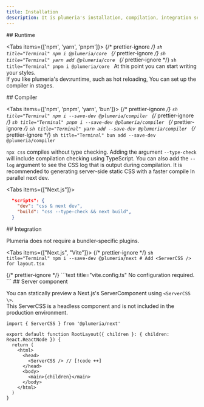 ```yaml
---
title: Installation
description: It is plumeria's installation, compilation, integration setup
---
```



<Steps>
<Step>
## Runtime

<Tabs items={['npm', 'yarn', 'pnpm']}>
  {/* prettier-ignore */}
  <Tab>
    ```sh title="Terminal"
    npm i @plumeria/core
    ```
  </Tab>
  {/* prettier-ignore */}
  <Tab>
    ```sh title="Terminal"
    yarn add @plumeria/core
    ```
  </Tab>
  {/* prettier-ignore */}
  <Tab>
    ```sh title="Terminal"
    pnpm i @plumeria/core
    ```
  </Tab>
</Tabs>
At this point you can start writing your styles.  
If you like plumeria's dev:runtime, such as hot reloading, You can set up the compiler in stages.

</Step>
<Step>
## Compiler

<Tabs items={['npm', 'pnpm', 'yarn', 'bun']}>
  {/* prettier-ignore */}
  <Tab>
    ```sh title="Terminal"
    npm i --save-dev @plumeria/compiler
    ```
  </Tab>
  {/* prettier-ignore */}
  <Tab>
    ```sh title="Terminal"
    pnpm i --save-dev @plumeria/compiler
    ```
  </Tab>
  {/* prettier-ignore */}
  <Tab>
    ```sh title="Terminal"
    yarn add --save-dev @plumeria/compiler
    ```
  </Tab>
  {/* prettier-ignore */}
  <Tab>
    ```sh title="Terminal"
    bun add --save-dev @plumeria/compiler
    ```
  </Tab>
</Tabs>

`npx css` compiles without type checking. Adding the argument
`--type-check`
will include compilation checking using TypeScript. You can also add the
`--log`
argument to see the CSS log that is output during compilation. It is recommended to generating server-side static CSS with
a faster compile In parallel next dev.

<Tabs items={["Next.js"]}>
<Tab>
```json title="package.json"
  "scripts": {
    "dev": "css & next dev",
    "build": "css --type-check && next build",
  }
```
</Tab>
</Tabs>

</Step>
<Step>
## Integration

Plumeria does not require a bundler-specific plugins.

<Tabs items={["Next.js", "Vite"]}>
  {/* prettier-ignore */}
  <Tab>
    ```sh title="Terminal"
    npm i --save-dev @plumeria/next
    # Add <ServerCSS /> for layout.tsx
    ```

  </Tab>
  {/* prettier-ignore */}
  <Tab>
    ```text title="vite.config.ts"
    No configuration required.
    ```
  </Tab>
</Tabs>
</Step>
<Step>
## Server component

You can statically preview a Next.js's ServerComponent using `<ServerCSS \>`.  
This ServerCSS is a headless component and is not included in the production environment.



```tsx title="layout.tsx"
import { ServerCSS } from '@plumeria/next'

export default function RootLayout({ children }: { children: React.ReactNode }) {
  return (
    <html>
      <head>
        <ServerCSS /> // [!code ++]
      </head> 
      <body>
        <main>{children}</main>
      </body>
    </html>
  )
}
```
</Step>
<Cards>
  <Card title="See more about ServerCSS" href="/docs/reference/servercss" />
  <Card title="See more about @plumeria/next package" href="/docs/reference/next" />
</Cards>
</Steps>